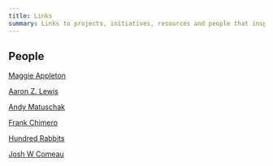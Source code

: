 ```yaml
---
title: Links
summary: Links to projects, initiatives, resources and people that inspire me
---
```



## People

[Maggie Appleton](https://maggieappleton.com/)

[Aaron Z. Lewis](https://aaronzlewis.com/)

[Andy Matuschak](https://100r.co/site/home.html)

[Frank Chimero](https://frankchimero.com/)

[Hundred Rabbits](https://100r.co/site/home.html)

[Josh W Comeau](https://www.joshwcomeau.com/)

